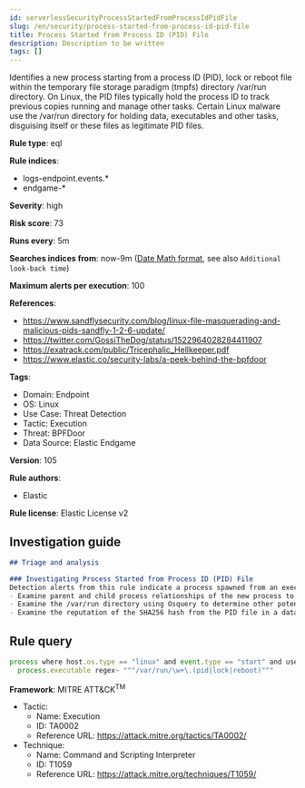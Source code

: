 ```yaml
---
id: serverlessSecurityProcessStartedFromProcessIdPidFile
slug: /en/security/process-started-from-process-id-pid-file
title: Process Started from Process ID (PID) File
description: Description to be written
tags: []
---
```


<div id="process-started-from-process-id-pid-file"></div>

Identifies a new process starting from a process ID (PID), lock or reboot file within the temporary file storage paradigm (tmpfs) directory /var/run directory. On Linux, the PID files typically hold the process ID to track previous copies running and manage other tasks. Certain Linux malware use the /var/run directory for holding data, executables and other tasks, disguising itself or these files as legitimate PID files.

**Rule type**: eql

**Rule indices**: 

* logs-endpoint.events.*
* endgame-*

**Severity**: high

**Risk score**: 73

**Runs every**: 5m

**Searches indices from**: now-9m ([Date Math format](((ref))/common-options.html#date-math), see also <DocLink id="serverlessSecurityRulesUiCreate" section="set-the-rules-schedule">`Additional look-back time`</DocLink>)

**Maximum alerts per execution**: 100

**References**: 

* https://www.sandflysecurity.com/blog/linux-file-masquerading-and-malicious-pids-sandfly-1-2-6-update/
* https://twitter.com/GossiTheDog/status/1522964028284411907
* https://exatrack.com/public/Tricephalic_Hellkeeper.pdf
* https://www.elastic.co/security-labs/a-peek-behind-the-bpfdoor

**Tags**: 

* Domain: Endpoint
* OS: Linux
* Use Case: Threat Detection
* Tactic: Execution
* Threat: BPFDoor
* Data Source: Elastic Endgame

**Version**: 105

**Rule authors**: 

* Elastic

**Rule license**: Elastic License v2

## Investigation guide

```markdown
## Triage and analysis

### Investigating Process Started from Process ID (PID) File
Detection alerts from this rule indicate a process spawned from an executable masqueraded as a legitimate PID file which is very unusual and should not occur. Here are some possible avenues of investigation:
- Examine parent and child process relationships of the new process to determine if other processes are running.
- Examine the /var/run directory using Osquery to determine other potential PID files with unsually large file sizes, indicative of it being an executable: "SELECT f.size, f.uid, f.type, f.path from file f WHERE path like '/var/run/%%';"
- Examine the reputation of the SHA256 hash from the PID file in a database like VirusTotal to identify additional pivots and artifacts for investigation.
```

## Rule query

```js
process where host.os.type == "linux" and event.type == "start" and user.id == "0" and
  process.executable regex~ """/var/run/\w+\.(pid|lock|reboot)"""

```

**Framework**: MITRE ATT&CK<sup>TM</sup>

* Tactic:
    * Name: Execution
    * ID: TA0002
    * Reference URL: https://attack.mitre.org/tactics/TA0002/
* Technique:
    * Name: Command and Scripting Interpreter
    * ID: T1059
    * Reference URL: https://attack.mitre.org/techniques/T1059/

